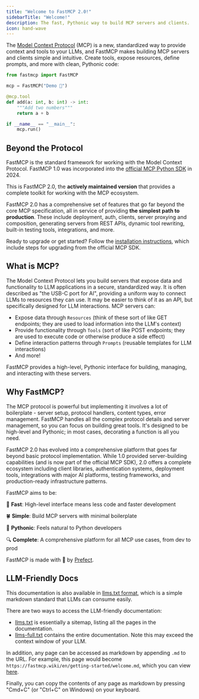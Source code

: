 ```yaml
---
title: "Welcome to FastMCP 2.0!"
sidebarTitle: "Welcome!"
description: The fast, Pythonic way to build MCP servers and clients.
icon: hand-wave
---
```



The [Model Context Protocol](https://modelcontextprotocol.io/) (MCP) is a new, standardized way to provide context and tools to your LLMs, and FastMCP makes building MCP servers and clients simple and intuitive. Create tools, expose resources, define prompts, and more with clean, Pythonic code:

```python {1}
from fastmcp import FastMCP

mcp = FastMCP("Demo 🚀")

@mcp.tool
def add(a: int, b: int) -> int:
    """Add two numbers"""
    return a + b

if __name__ == "__main__":
    mcp.run()
```


## Beyond the Protocol

FastMCP is the standard framework for working with the Model Context Protocol. FastMCP 1.0 was incorporated into the [official MCP Python SDK](https://github.com/modelcontextprotocol/python-sdk) in 2024. 

This is FastMCP 2.0, the **actively maintained version** that provides a complete toolkit for working with the MCP ecosystem.

FastMCP 2.0 has a comprehensive set of features that go far beyond the core MCP specification, all in service of providing **the simplest path to production**. These include deployment, auth, clients, server proxying and composition, generating servers from REST APIs, dynamic tool rewriting, built-in testing tools, integrations, and more.

Ready to upgrade or get started? Follow the [installation instructions](/getting-started/installation), which include steps for upgrading from the official MCP SDK.


## What is MCP?

The Model Context Protocol lets you build servers that expose data and functionality to LLM applications in a secure, standardized way. It is often described as "the USB-C port for AI", providing a uniform way to connect LLMs to resources they can use. It may be easier to think of it as an API, but specifically designed for LLM interactions. MCP servers can:

- Expose data through `Resources` (think of these sort of like GET endpoints; they are used to load information into the LLM's context)
- Provide functionality through `Tools` (sort of like POST endpoints; they are used to execute code or otherwise produce a side effect)
- Define interaction patterns through `Prompts` (reusable templates for LLM interactions)
- And more!

FastMCP provides a high-level, Pythonic interface for building, managing, and interacting with these servers.

## Why FastMCP?

The MCP protocol is powerful but implementing it involves a lot of boilerplate - server setup, protocol handlers, content types, error management. FastMCP handles all the complex protocol details and server management, so you can focus on building great tools. It's designed to be high-level and Pythonic; in most cases, decorating a function is all you need.

FastMCP 2.0 has evolved into a comprehensive platform that goes far beyond basic protocol implementation. While 1.0 provided server-building capabilities (and is now part of the official MCP SDK), 2.0 offers a complete ecosystem including client libraries, authentication systems, deployment tools, integrations with major AI platforms, testing frameworks, and production-ready infrastructure patterns.

FastMCP aims to be:

🚀 **Fast**: High-level interface means less code and faster development

🍀 **Simple**: Build MCP servers with minimal boilerplate

🐍 **Pythonic**: Feels natural to Python developers

🔍 **Complete**: A comprehensive platform for all MCP use cases, from dev to prod

FastMCP is made with 💙 by [Prefect](https://www.prefect.io/).



## LLM-Friendly Docs

This documentation is also available in [llms.txt format](https://llmstxt.org/), which is a simple markdown standard that LLMs can consume easily. 

There are two ways to access the LLM-friendly documentation:
- [llms.txt](https://gofastmcp.com/llms.txt) is essentially a sitemap, listing all the pages in the documentation.
- [llms-full.txt](https://gofastmcp.com/llms-full.txt) contains the entire documentation. Note this may exceed the context window of your LLM.

In addition, any page can be accessed as markdown by appending `.md` to the URL. For example, this page would become `https://fastmcp.wiki/en/getting-started/welcome.md`, which you can view [here](/en/getting-started/welcome.md).

Finally, you can copy the contents of any page as markdown by pressing "Cmd+C" (or "Ctrl+C" on Windows) on your keyboard.
